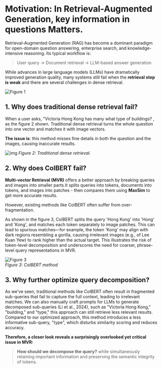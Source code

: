 # Motivation: In Retrieval-Augmented Generation, key information in questions Matters.

Retrieval-Augmented Generation (RAG) has become a dominant paradigm for open-domain question answering, enterprise search, and knowledge-intensive reasoning. Its typical workflow is:

> User query → Document retrieval → LLM-based answer generation

While advances in large language models (LLMs) have dramatically improved generation quality, many systems still fail when the **retrieval step is weak** and there are several challenges in dense retrieval.

![Figure 1](./imgs/mot0.png)  

## 1. Why does traditional dense retrieval fail?
When a user asks, "Victoria Hong Kong has many what type of buildings? , as the figure 2 shown. Traditional dense retrieval turns the whole question into one vector and matches it with image vectors.

**The issue is**: this method misses fine details in both the question and the images, causing inaccurate results.

![img](./imgs/mot1.png)
*Figure 2: Traditional dense retrieval.*

## 2. Why does ColBERT fail?
**Multi-vector Retrieval (MVR)** offers a better approach by breaking queries and images into smaller parts.It splits queries into tokens, documents into tokens, and images into patches - then compares them using **MaxSim** to get more accurate results.

However, existing methods like ColBERT often suffer from over-fragmentation. 

As shown in the figure 3, ColBERT splits the query 'Hong Kong' into 'Hong' and 'Kong', and matches each token separately to image patches. This can lead to spurious matches—for example, the token 'Kong' may align with dark regions resembling a gorilla, causing irrelevant images (e.g., of Lee Kuan Yew) to rank higher than the actual target. This illustrates the risk of token-level decomposition and underscores the need for coarser, phrase-level query representations in MVR.

![Figure 3](./imgs/mot2.png)  
*Figure 3: ColBERT method*

## 3. Why further optimize query decomposition?
As we've seen, traditional methods like ColBERT often result in fragmented sub-queries that fail to capture the full context, leading to irrelevant matches. We can also manually craft prompts for LLMs to generate decomposed sub-queries (Li et al., 2024), such as "Victoria Hong Kong," "building," and "type," this approach can still retrieve less relevant results. Compared to our optimized approach, this method introduces a less informative sub-query, "type", which disturbs similarity scoring and reduces accuracy.

**Therefore, a closer look reveals a surprisingly overlooked yet critical issue in MVR:**

> **How should we decompose the query?** while simultaneously retaining important information and preserving the semantic integrity of tokens.